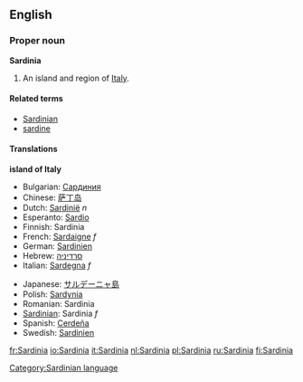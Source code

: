 ==English==
===Proper noun===
'''Sardinia'''

#An island and region of [[Italy]].

====Related terms====
*[[Sardinian]]
*[[sardine]]

====Translations====
'''island of Italy'''
{{top}}
*Bulgarian: [[Сардиния]]
*Chinese: [[萨丁岛]]
*Dutch: [[Sardinië]] ''n''
*Esperanto: [[Sardio]]
*Finnish: Sardinia
*French: [[Sardaigne]] ''f''
*German: [[Sardinien]]
*Hebrew: [[סרדיניה]]
*Italian: [[Sardegna]] ''f''
{{mid}}
*Japanese: [[サルデーニャ島]]
*Polish: [[Sardynia]]
*Romanian: Sardinia
*[[Sardinian]]: Sardinia ''f''
*Spanish: [[Cerdeña]]
*Swedish: [[Sardinien]]
{{bottom}}

[[Category:Sardinian language]]

[[fr:Sardinia]]
[[io:Sardinia]]
[[it:Sardinia]]
[[nl:Sardinia]]
[[pl:Sardinia]]
[[ru:Sardinia]]
[[fi:Sardinia]]